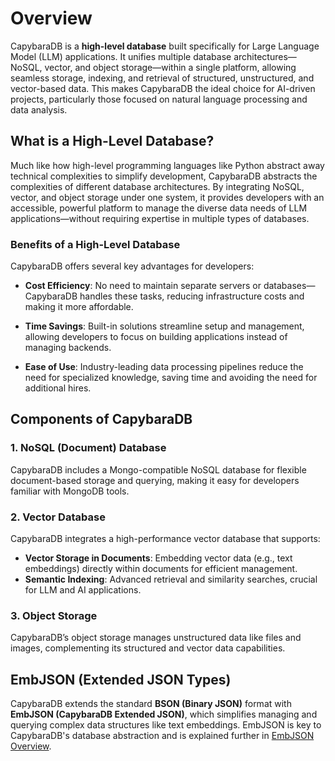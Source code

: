 # Overview

CapybaraDB is a **high-level database** built specifically for Large Language Model (LLM) applications. It unifies multiple database architectures—NoSQL, vector, and object storage—within a single platform, allowing seamless storage, indexing, and retrieval of structured, unstructured, and vector-based data. This makes CapybaraDB the ideal choice for AI-driven projects, particularly those focused on natural language processing and data analysis.

## What is a High-Level Database?

Much like how high-level programming languages like Python abstract away technical complexities to simplify development, CapybaraDB abstracts the complexities of different database architectures. By integrating NoSQL, vector, and object storage under one system, it provides developers with an accessible, powerful platform to manage the diverse data needs of LLM applications—without requiring expertise in multiple types of databases.

### Benefits of a High-Level Database

CapybaraDB offers several key advantages for developers:

- **Cost Efficiency**: No need to maintain separate servers or databases—CapybaraDB handles these tasks, reducing infrastructure costs and making it more affordable.
  
- **Time Savings**: Built-in solutions streamline setup and management, allowing developers to focus on building applications instead of managing backends.

- **Ease of Use**: Industry-leading data processing pipelines reduce the need for specialized knowledge, saving time and avoiding the need for additional hires.

## Components of CapybaraDB

### 1. NoSQL (Document) Database
CapybaraDB includes a Mongo-compatible NoSQL database for flexible document-based storage and querying, making it easy for developers familiar with MongoDB tools.

### 2. Vector Database
CapybaraDB integrates a high-performance vector database that supports:

- **Vector Storage in Documents**: Embedding vector data (e.g., text embeddings) directly within documents for efficient management.
- **Semantic Indexing**: Advanced retrieval and similarity searches, crucial for LLM and AI applications.

### 3. Object Storage
CapybaraDB’s object storage manages unstructured data like files and images, complementing its structured and vector data capabilities.

## EmbJSON (Extended JSON Types)

CapybaraDB extends the standard **BSON (Binary JSON)** format with **EmbJSON (CapybaraDB Extended JSON)**, which simplifies managing and querying complex data structures like text embeddings. EmbJSON is key to CapybaraDB's database abstraction and is explained further in [EmbJSON Overview](/emb_json/overview).


